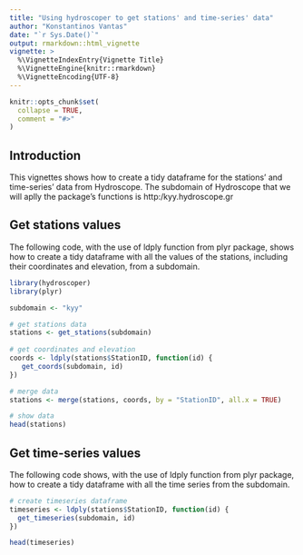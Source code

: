 ```yaml
---
title: "Using hydroscoper to get stations' and time-series' data"
author: "Konstantinos Vantas"
date: "`r Sys.Date()`"
output: rmarkdown::html_vignette
vignette: >
  %\VignetteIndexEntry{Vignette Title}
  %\VignetteEngine{knitr::rmarkdown}
  %\VignetteEncoding{UTF-8}
---
```


```r
knitr::opts_chunk$set(
  collapse = TRUE,
  comment = "#>"
)
```

## Introduction

This vignettes shows how to create a tidy dataframe for the stations' and time-series' data from Hydroscope. The subdomain of Hydroscope that we will aplly the package's functions is http:/kyy.hydroscope.gr

## Get stations values

The following code, with the use of ldply function from plyr package, shows how to create a tidy dataframe with all the values of the stations, including their coordinates and elevation, from a subdomain.

```r
library(hydroscoper)
library(plyr)

subdomain <- "kyy"

# get stations data
stations <- get_stations(subdomain)
 
# get coordinates and elevation
coords <- ldply(stations$StationID, function(id) {
   get_coords(subdomain, id)
})

# merge data
stations <- merge(stations, coords, by = "StationID", all.x = TRUE)

# show data
head(stations)
```


## Get time-series values

The following code shows, with the use of ldply function from plyr package, how to create a tidy dataframe with all the time series from the subdomain.

```r
# create timeseries dataframe
timeseries <- ldply(stations$StationID, function(id) {
  get_timeseries(subdomain, id)
})

head(timeseries)
```
